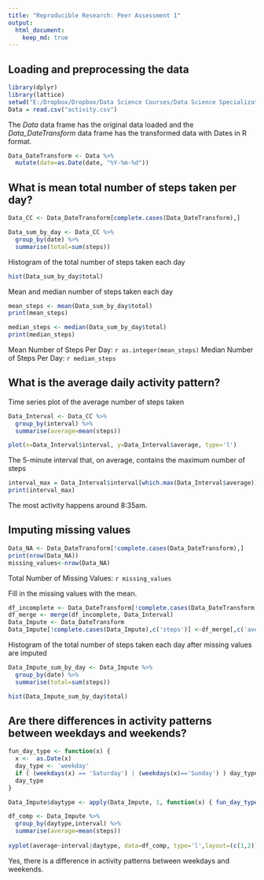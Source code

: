 ```yaml
---
title: "Reproducible Research: Peer Assessment 1"
output: 
  html_document:
    keep_md: true
---
```



## Loading and preprocessing the data

```r
library(dplyr)
library(lattice)
setwd("E:/Dropbox/Dropbox/Data Science Courses/Data Science Specialization/05 - Reproducible Research/Assignment 1/repdata%2Fdata%2Factivity")
Data = read.csv("activity.csv")
```

The *Data* data frame has the original data loaded and the *Data_DateTransform* data frame has the transformed data with Dates in R format.
```r
Data_DateTransform <- Data %>%
  mutate(date=as.Date(date, "%Y-%m-%d"))
```

## What is mean total number of steps taken per day?

```r
Data_CC <- Data_DateTransform[complete.cases(Data_DateTransform),]

Data_sum_by_day <- Data_CC %>%
  group_by(date) %>%
  summarise(total=sum(steps))
```

Histogram of the total number of steps taken each day
```r
hist(Data_sum_by_day$total)

```

Mean and median number of steps taken each day
```r
mean_steps <- mean(Data_sum_by_day$total)
print(mean_steps)

median_steps <- median(Data_sum_by_day$total)
print(median_steps)
```

Mean Number of Steps Per Day: `r as.integer(mean_steps)`
Median Number of Steps Per Day: `r median_steps`

## What is the average daily activity pattern?

Time series plot of the average number of steps taken
```r
Data_Interval <- Data_CC %>%
  group_by(interval) %>%
  summarise(average=mean(steps))

plot(x=Data_Interval$interval, y=Data_Interval$average, type='l')

```

The 5-minute interval that, on average, contains the maximum number of steps
```r
interval_max = Data_Interval$interval[which.max(Data_Interval$average)]
print(interval_max)
```
The most activity happens around 8:35am.

## Imputing missing values

```r
Data_NA <- Data_DateTransform[!complete.cases(Data_DateTransform),]
print(nrow(Data_NA))
missing_values<-nrow(Data_NA)
```
Total Number of Missing Values: `r missing_values`

Fill in the missing values with the mean.
```r
df_incomplete <- Data_DateTransform[!complete.cases(Data_DateTransform),]
df_merge <- merge(df_incomplete, Data_Interval)
Data_Impute <- Data_DateTransform
Data_Impute[!complete.cases(Data_Impute),c('steps')] <-df_merge[,c('average')]
```

Histogram of the total number of steps taken each day after missing values are imputed
```r
Data_Impute_sum_by_day <- Data_Impute %>%
  group_by(date) %>%
  summarise(total=sum(steps))

hist(Data_Impute_sum_by_day$total)
```


## Are there differences in activity patterns between weekdays and weekends?

```r
fun_day_type <- function(x) {
  x <-  as.Date(x)
  day_type <- 'weekday'
  if ( (weekdays(x) == 'Saturday') | (weekdays(x)=='Sunday') ) day_type='weekend'
  day_type
}

Data_Impute$daytype <- apply(Data_Impute, 1, function(x) { fun_day_type(x[2]) } )

df_comp <- Data_Impute %>% 
  group_by(daytype,interval) %>%
  summarise(average=mean(steps))
  
xyplot(average~interval|daytype, data=df_comp, type='l',layout=(c(1,2)))
```

Yes, there is a difference in activity patterns between weekdays and weekends.
